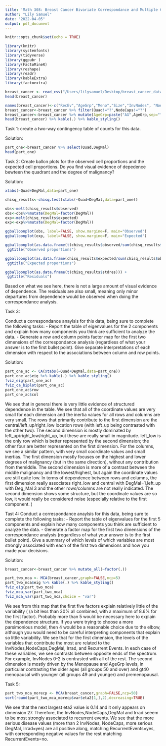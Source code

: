```yaml
---
title: 'Math 308: Breast Cancer Bivariate Correspondance and Multiple Correspondance Analysis'
author: "Lily Samuel"
date: "2022-04-05"
output: pdf_document
---
```


```r
knitr::opts_chunk$set(echo = TRUE)
```

```r
library(knitr)
library(systemfonts)
library(tidyverse)
library(ggpubr )
library(FactoMineR)
library(reshape)
library(readr)
library(kableExtra)
library(factoextra)

breast_cancer <- read_csv("/Users/lilysamuel/Desktop/breast_cancer_data.csv")
head(breast_cancer)

names(breast_cancer)<-c("RecEv","AgeGrp","Meno","Size","InvNodes", "NodeCaps","DegMal","Side","Quad","Irrad")
breast_cancer<-breast_cancer %>% filter(Quad!="?",NodeCaps!="?")
breast_cancer<-breast_cancer %>% mutate(AgeGrp=paste("AG",AgeGrp,sep=""),InvNodes=paste("IN",InvNodes,sep=""))
head(breast_cancer) %>% kable(.) %>% kable_styling()
```

Task 1: 
create a two-way contingency table of counts for this data.

Solution:
```r
part_one<-breast_cancer %>% select(Quad,DegMal)
head(part_one)
```

Task 2:
Create ballon plots for the observed cell proportions and the expected cell proportions. Do
you find visual evidence of depedence bewteen the quadrant and the degree of malignancy? 

Solution:
```r
xtabs(~Quad+DegMal,data=part_one)
```

```r
chisq_results<-chisq.test(xtabs(~Quad+DegMal,data=part_one))

obs<-melt(chisq_results$observed)
obs<-obs%>%mutate(DegMal=factor(DegMal))
exp<-melt(chisq_results$expected)
exp<-exp%>%mutate(DegMal=factor(DegMal))

ggballoonplot(obs, label=FALSE, show.margine=F, main="Observed")
ggballoonplot(exp, label=FALSE, show.margine=F, main="Expected")

ggballoonplot(as.data.frame(t(chisq_results$observed/sum(chisq_results$observed)))) +
 ggtitle("Observed proportions")

ggballoonplot(as.data.frame(chisq_results$expected/sum(chisq_results$observed))) +
 ggtitle("Expected proportions")

ggballoonplot(as.data.frame(t(chisq_results$stdres))) +
 ggtitle("Residuals")
```
Based on what we see here, there is not a large amount of visual evidence of dependence. 
The residuals are also small, meaning only minor departures from dependence 
would be observed when doing the correspondance analysis.

Task 3:

Conduct a correspondance anaylsis for this data, being sure to complete the following
tasks:
  - Report the table of eigenvalues for the 2 components and explain how many components you
      think are sufficient to analyze the data.
  - Generate a row and column points factor map for the first two dimensions of the correspondance
      analysis (regardless of what your answer is to the first bullet point). Give separate interpretations
      of each dimension with respect to the associations between column and row points.

Solution:

```r
part_one_ac <- CA(xtabs(~Quad+DegMal,data=part_one))
part_one_ac$eig %>% kable(.) %>% kable_styling()
fviz_eig(part_one_ac)
fviz_ca_biplot(part_one_ac)
part_one_ac$row
part_one_ac$col
```

We see that in general there is very little evidence of structured dependence in the table. We see that all of the
coordinate values are very small for each dimension and the inertia values for all rows and columns are very
small. The rows that primarily contribute to the first dimension are the central/left_up/right_low location rows
(with left_up being contrasted with the other two). The second dimension is mostly dominated by
left_up/right_low/right_up, but these are really small in magnitude. left_low is the only row which is better
represented by the second dimension; the other four are better represented on the first dimension.
For the columns, we see a similar pattern, with very small coordinate values and small inertias. The first
dimension mostly focuses on the highest and lower degrees of malignancy (but in the same direction), without
any contribution from themiddle. The second dimension is more of a contrast between the middle malignancy
and the lowest/highest, but again the coordinate values are still quite low.
In terms of dependence between rows and columns, the first dimension really associates right_low and central
with DegMal=1,left_up with Deg_Mal 3 and the other rows/columns are not really indicated. The second
dimension shows some structure, but the coordinate values are so low, it would really be considered noise
(especially relative to the first component. )

Tast 4:
Conduct a correspondance anaylsis for this data, being sure to complete the following
tasks:
    - Report the table of eigenvalues for the first 5 components and explain how many components
      you think are sufficient to analyze the data.
    - Generate a factor map for the first two dimensions of the correspondance analysis (regardless of
        what your answer is to the first bullet point). Give a summary of which levels of which variables
        are most strongly associated with each of the first two dimensions and how you made your decisions.

Solution:

```r
breast_cancer<-breast_cancer %>% mutate_all(~factor(.))
```

```r
part_two_mca <- MCA(breast_cancer,graph=FALSE,ncp=5)
part_two_mca$eig %>% kable(.) %>% kable_styling()
fviz_eig(part_two_mca)
fviz_mca_var(part_two_mca)
fviz_mca_var(part_two_mca,choice = "var")
```

We see from this map that the first five factors explain relatively little of the variability ( (a bit less than 30% all
combined, with a maximum of 8.6% for the first factor). Probably more than 5 would be necessary here to
explain the dependence structure. If you were trying to choose a more parsimonious model, then 4 would be a
reasonable choice due to the elbow, although you would need to be careful interpreting components that
explain so little variability.
We see that for the first dimension, the levels of the variables that contribute the most are related to the
InvNodes,NodeCaps,DegMal, Irrad, and Recurrent Events. In each case of these variables, we see contrasts
between opposite ends of the spectrum. For example, InvNodes 0-2 is contrasted with all of the rest. The
second dimension is mostly driven by the Menopause and AgeGrp levels, in particular contrasting the older
ages (all groups 50 and over) and gt40 menopausal with younger (all groups 49 and younger) and premenopausal.

Task 5:

```r
part_two_mca_morecp <- MCA(breast_cancer,graph=FALSE,ncp=50)
sort(round(part_two_mca_morecp$var$eta2[1,],2),decreasing=TRUE)
```

We see that the next largest eta2 value is 0.14 and it only appears on dimension 27. Therefore, the
InvNodes,NodeCaps,DegMal and Irrad seeem to be most strongly associated to recurrent events. We see that
the more serious disease values (more than 2 InvNodes, NodeCaps, more serious DegMal, Irrad=yes) are all
positive along, matching RecurrentEvents=yes, with corresponding negative values for the rest matching
RecurrentEvents=no.
